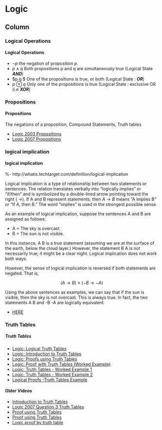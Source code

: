 

Logic {data-navmenu="Logic"}
====================================

Column {.tabset}
-------------------------------

### Logical Operations

<h4>Logical Operations</h4>

* $\neg p$ the negation of proposition $p$.
* $p \wedge q$ Both propositions p and q are simultaneously true (Logical State ***AND***)
* $p \vee q $ One of the propositions is true, or both (Logical State : ***OR***)
* $p \otimes q$ Only one of the propositions is true (Logical State : exclusive OR (i.e ***XOR***)



### Propositions 

<h4>Propositions</h4>
The negations of a proposition, Compound Statements, Truth tables

* <a href = "https://www.youtube.com/watch?v=/YK6tzrBYS14"> Logic 2003 Propositions</a>
* <a href = "https://www.youtube.com/watch?v=/SNah7Lai_Lo"> Logic 2007 Propositions </a>

### logical implication


#### logical implication

%- http://whatis.techtarget.com/definition/logical-implication

Logical implication is a type of relationship between two statements or sentences. The relation translates verbally into "logically implies" or "if/then" and is symbolized by a double-lined arrow pointing toward the right ( $\rightarrow$). If A and B represent statements, then $A\rightarrow B$ means "A implies B" or "If A, then B." The word "implies" is used in the strongest possible sense.


As an example of logical implication, suppose the sentences A and B are assigned as follows:

* A = The sky is overcast.
* B = The sun is not visible.

In this instance, A B is a true statement (assuming we are at the surface of the earth, below the cloud layer.) However, the statement B A is not necessarily true; it might be a clear night. Logical implication does not work both ways. 
<p>
However, the sense of logical implication is reversed if both statements are negated. That is,

$$(A \rightarrow B)  \equiv (-B \rightarrow -A)$$

Using the above sentences as examples, we can say that if the sun is visible, then the sky is not overcast. This is always true. In fact, the two statements A B and -B -A are logically equivalent.




* <a href = "https://www.youtube.com/watch?v=/s1f3nCOOzz8">  HERE </a>

### Truth Tables

<h5>Truth Tables</h5>

* <a href="https://youtube.com/watch?v=/U0tPnYxc0ME">Logic: Logical Truth Tables</a>
* <a href="https://youtube.com/watch?v=/U0tPnYxc0ME">Logic: Introduction to Truth Tables</a>
* <a href="https://youtube.com/watch?v=/qm-D7yx_Lwo">Logic: Proofs using Truth Tables</a>
* <a href="https://youtube.com/watch?v=/3dkhjfjUo7M">Logic: Proof with Truth Tables (Worked Example)</a>
* <a href="https://youtube.com/watch?v=/aQVK6mf4fUw">Logic: Truth Tables -  Worked Example 1</a>
* <a href="https://youtube.com/watch?v=/nn2QdOEeFBU">Logic: Truth Tables -  Worked Example 2</a>
* <a href= "https://youtube.com/watch?v=/pvZrpzLzM60"> Logical Proofs -Truth Tables Example  </a>
<p>

#### Older Videos

* <a href = "https://www.youtube.com/watch?v=/qLP5fnux3RA"> Introduction to Truth Tables</a>
* <a href = "https://www.youtube.com/watch?v=/U_VxV-3p7dU"> Logic 2007 Question 3 Truth Tables</a>
* <a href = "https://www.youtube.com/watch?v=/qiO6sEmfkIc"> Proof using Truth Tables</a>
* <a href = "https://www.youtube.com/watch?v=/Z9YVIP7v-Ik"> Proof using Truth Tables</a>
* <a href = "https://www.youtube.com/watch?v=/4ZSgi6lmd_4"> Logic proof by truth table</a>

